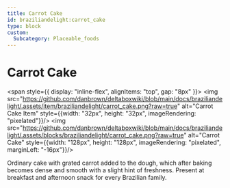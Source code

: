 ```yaml
---
title: Carrot Cake
id: braziliandelight:carrot_cake
type: block
custom:
  Subcategory: Placeable_foods
---
```


# Carrot Cake

<span style={{ display: "inline-flex", alignItems: "top", gap: "8px" }}>
  <img src="https://github.com/danbrown/deltaboxwiki/blob/main/docs/braziliandelight/.assets/item/braziliandelight/carrot_cake.png?raw=true"
         alt="Carrot Cake Item" style={{width: "32px", height: "32px", imageRendering: "pixelated"}}/>
  <img src="https://github.com/danbrown/deltaboxwiki/blob/main/docs/braziliandelight/.assets/blocks/braziliandelight/carrot_cake.png?raw=true"
         alt="Carrot Cake" style={{width: "128px", height: "128px", imageRendering: "pixelated", marginLeft: "-16px"}}/>
</span>

Ordinary cake with grated carrot added to the dough, which after baking becomes dense and smooth with a slight hint of freshness.
Present at breakfast and afternoon snack for every Brazilian family.